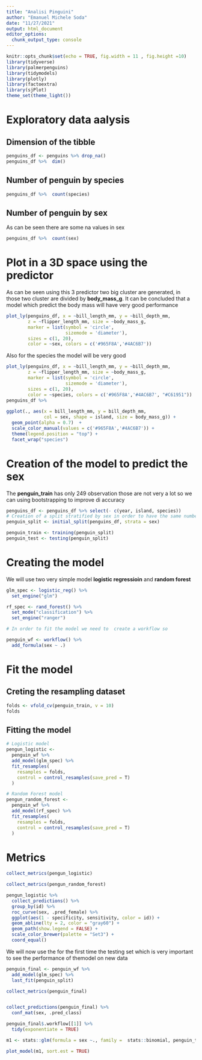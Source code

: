 ```yaml
---
title: "Analisi Pinguini"
author: "Emanuel Michele Soda"
date: "11/27/2021"
output: html_document
editor_options: 
  chunk_output_type: console
---
```


```r
knitr::opts_chunk$set(echo = TRUE, fig.width = 11 , fig.height =10)
library(tidyverse)
library(palmerpenguins)
library(tidymodels)
library(plotly)
library(factoextra)
library(sjPlot)
theme_set(theme_light())
```

# Exploratory data aalysis

## Dimension of the tibble  
```r
penguins_df <- penguins %>% drop_na() 
penguins_df %>%  dim()
```

## Number of penguin by species 

```r
penguins_df %>%  count(species)
```

## Number of penguin by sex 
As can be seen there are some na values in sex
```r
penguins_df %>%  count(sex)
```

# Plot in a 3D space using the predictor

As can be seen using this 3 predictor two big cluster are generated, in those
two cluster are divided by __body_mass_g__. It can be concluded that a model
which predict the body mass will have very good performance
```r
plot_ly(penguins_df, x = ~bill_length_mm, y = ~bill_depth_mm, 
        z = ~flipper_length_mm, size = ~body_mass_g,
        marker = list(symbol = 'circle', 
                      sizemode = 'diameter'), 
        sizes = c(1, 20),
        color = ~sex, colors = c('#965F8A','#4AC6B7'))
```


Also for the species  the model will be very good 
```r
plot_ly(penguins_df, x = ~bill_length_mm, y = ~bill_depth_mm, 
        z = ~flipper_length_mm, size = ~body_mass_g,
        marker = list(symbol = 'circle', 
                      sizemode = 'diameter'), 
        sizes = c(1, 20),
        color = ~species, colors = c('#965F8A','#4AC6B7', "#C61951"))
penguins_df %>% 
  
ggplot(., aes(x = bill_length_mm, y = bill_depth_mm, 
              col = sex, shape = island, size = body_mass_g)) +
  geom_point(alpha = 0.7)  +
  scale_color_manual(values = c('#965F8A','#4AC6B7')) +
  theme(legend.position = "top") +
  facet_wrap("species")  
```



# Creation of the model to predict the sex
The __penguin_train__ has only 249 observation those are not very a lot
so we can using bootstrapping to improve di accuracy 
```r

penguins_df <- penguins_df %>% select(- c(year, island, species))
# Creation of a split stratified by sex in order to have the same number of observation in each group 
penguin_split <- initial_split(penguins_df, strata = sex)

penguin_train <- training(penguin_split)
penguin_test <- testing(penguin_split)
```

# Creating the model 
We will use two very simple model __logistic regressioin__ and
__random forest__
```r
glm_spec <- logistic_reg() %>%
  set_engine("glm")

rf_spec <- rand_forest() %>%
  set_mode("classification") %>%
  set_engine("ranger")

# In order to fit the model we need to  create a workflow so

penguin_wf <- workflow() %>%
  add_formula(sex ~ .)
```

# Fit the model

## Creting the resampling dataset
```r
folds <- vfold_cv(penguin_train, v = 10)
folds
```

## Fitting the model
```r
# Logistic model
pengun_logistic <-
  penguin_wf %>% 
  add_model(glm_spec) %>%
  fit_resamples(
    resamples = folds,
    control = control_resamples(save_pred = T)
  )

# Random Forest model 
pengun_random_forest <-
  penguin_wf %>% 
  add_model(rf_spec) %>%
  fit_resamples(
    resamples = folds,
    control = control_resamples(save_pred = T)
  )
```

# Metrics 
```r
collect_metrics(pengun_logistic)

collect_metrics(pengun_random_forest)
```



```r
pengun_logistic %>%
  collect_predictions() %>%
  group_by(id) %>%
  roc_curve(sex, .pred_female) %>%
  ggplot(aes(1 - specificity, sensitivity, color = id)) +
  geom_abline(lty = 2, color = "gray60") +
  geom_path(show.legend = FALSE) +
  scale_color_brewer(palette = "Set3") +
  coord_equal()
```


We will now use the for the first time the testing set which is very important 
to see the performance of themodel on new data
```r
penguin_final <- penguin_wf %>%
  add_model(glm_spec) %>%
  last_fit(penguin_split)

collect_metrics(penguin_final)


collect_predictions(penguin_final) %>%
  conf_mat(sex, .pred_class)
```

```r
penguin_final$.workflow[[1]] %>%
  tidy(exponentiate = TRUE) 
```

```r
m1 <- stats::glm(formula = sex ~., family =  stats::binomial, penguin_train)

plot_model(m1, sort.est = TRUE)
```






















